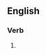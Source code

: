 ==English==

===Verb===
{{head|en|verb form}}

# {{present participle of|overrefine|lang=en|nocat=1}}